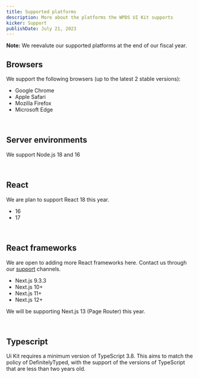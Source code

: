 ```yaml
---
title: Supported platforms
description: More about the platforms the WPDS UI Kit supports
kicker: Support
publishDate: July 21, 2023
---
```


<Alert dismissable={false} variant="information">
  <b>Note:</b> We reevalute our supported platforms at the end of our fiscal
  year.
</Alert>

<BR />

## Browsers

We support the following browsers (up to the latest 2 stable versions):

- Google Chrome
- Apple Safari
- Mozilla Firefox
- Microsoft Edge

<br />

## Server environments

We support Node.js 18 and 16

<br />

## React

We are plan to support React 18 this year.

- 16
- 17

<br />

## React frameworks

We are open to adding more React frameworks here. Contact us through our [support](/support) channels.

- Next.js 9.3.3
- Next.js 10+
- Next.js 11+
- Next.js 12+

We will be supporting Next.js 13 (Page Router) this year.

<br />

## Typescript

Ui Kit requires a minimum version of TypeScript 3.8. This aims to match the policy of DefinitelyTyped, with the support of the versions of TypeScript that are less than two years old.
